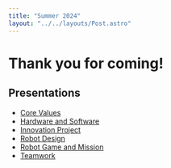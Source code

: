 ```yaml
---
title: "Summer 2024"
layout: "../../layouts/Post.astro"
---
```


# Thank you for coming!

## Presentations

- [Core Values](https://docs.google.com/presentation/d/1QS1Oe_ANtk5IZdfiovHN-QKyt9xiW4WBtimsZEYfqEA/edit)
- [Hardware and Software](https://docs.google.com/presentation/d/1SBe0zQwsd8XQDttW2aH1hPBLoevEWM-HCGfI9zqZbu4/edit)
- [Innovation Project](https://docs.google.com/presentation/d/17SuUPFsTY653-L7iKwe7KT3Gb-ISoF7gXgzBXwl9uj0/edit)
- [Robot Design](https://docs.google.com/presentation/d/1ZfH22e2rGMrYnHVdR4tAgG6VefojbChHYP_mMOBTCW8/edit)
- [Robot Game and Mission](https://docs.google.com/presentation/d/17Hd4cXOHNkPBlKHIqZWvJCohmfXTvVdE0UsZN32UGHk/edit)
- [Teamwork](https://docs.google.com/presentation/d/1W0jvWH_Im5MsMoPotVFzo2wWidlkD939dy3L5iEceE4/edit)
